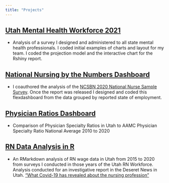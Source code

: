 ```yaml
---
title: "Projects"
---
```

## [Utah Mental Health Workforce 2021](http://umec-shiny-prod-alb-79075571.us-west-2.elb.amazonaws.com/projects/Mental_Health/)

- Analysis of a survey I designed and administered to all state mental health professionals. I coded initial examples of charts and layout for my team. I coded the projection model and  the interactive chart for the Rshiny report. 


## [National Nursing by the Numbers Dashboard]( https://clarkruttinger.shinyapps.io/draftboard/)

- I coauthored the analysis of the [NCSBN 2020 National Nurse Sample Survey](https://www.journalofnursingregulation.com/article/S2155-8256(21)00027-2/fulltext). Once the report was released I designed and coded this flexdashboard from the data grouped by reported state of employment.

## [Physician Ratios Dashboard]( http://umec-shiny-prod-alb-79075571.us-west-2.elb.amazonaws.com/projects/FlexRatios/#section-about)

- Comparison of Physician Specialty Ratios in Utah to AAMC Physician Specialty Ratio National Average 2010 to 2020

## [RN Data Analysis in R](https://rpubs.com/crutting/DesNewsAnalysis)

- An RMarkdown analysis of RN wage data in Utah from 2015 to 2020 from surveys I conducted in those years of the Utah RN Workforce. Analysis conducted for an investigative report in the Deseret News in Utah. ["What Covid-19 has revealed about the nursing profession"](https://www.deseret.com/indepth/2021/2/28/22208271/covid-19-revealed-about-nursing-health-care-pandemic-wages-utah-intermountain-health-care)

